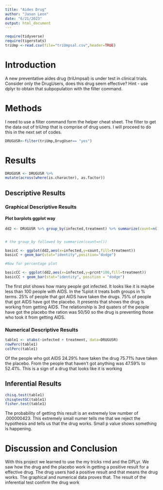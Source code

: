 ```yaml
---
title: "Aides Drug"
author: "Jason Leon"
date: "6/21/2023"
output: html_document
---
```


```r
require(tidyverse)
require(tigerstats)
triUmp <-read.csv(file="triUmpsal.csv",header=TRUE)
```

# Introduction

<!--In this section you explain what you are trying to show.  Where did the data come from?  What is the research or other question you are trying to answer?.  If you skimp in this section expect to be marked down in your grade. Paint a picture of the project a couple of paragraphs is expected!-->

A new  preventative aides drug (triUmpsal) is under test in clinical trials. Consider only the DrugUsers, does this drug seem effective?  Hint - use dplyr to obtain that subpopulation with the filter command.

# Methods

I need to use a filter command form the helper cheat sheet. The filter to get the data out of triUmp that is comprise of drug users. I will proceed to do this in the next set of codes.

```r
DRUGUSR<-filter(triUmp,DrugUser== "yes")
```


<!--Decide on your methods:  use "variable analysis" or other appropriate descriptors.  Make sure to choose at least one graphical method and at least one numerical method. Discuss what data manipulations may be needed for example subsetting or other binning procedures and what sort of graphical displays and inferential tools will be used!-->

# Results

<!--Divide this section into two sub-sections:  One for your descriptive  results and one for your inferential results.!-->

```r
DRUGUSR <- DRUGUSR %>%
mutate(across(where(is.character), as.factor))
```



## Descriptive Results

### Graphical Descriptive Results

<!--Graphical results here.  Make sure to show your code.  Provide appropriate labels for axes, giving units if possible, and provide a good title for the graph, too.  Use the graphical results to describe the patterns if any that exist in the data as focused toward the research question. Bottom line is to explain the features of the graph that are relevant to conforming or departing to what is expected by your null hypothesis !-->


#### Plot barplots ggplot way

```r
dd2 <- DRUGUSR %>% group_by(infected,treatment) %>% summarize(count=n()) %>% mutate(prcnt=count/sum(count))


# the group_by followed by summarize(count=n())

basicC <- ggplot(dd2,aes(x=infected,y=count,fill=treatment))
basicC + geom_bar(stat="identity",position="dodge")

#Now for percentage plot

basicCC <- ggplot(dd2,aes(x=infected,y=prcnt*100,fill=treatment)) 
basicCC + geom_bar(stat="identity", position = "dodge")
```
 The first plot shows how many people got infected. It looks like it is maybe less than 100 people with AIDS. In the %plot it treats both groups in % terms. 25% of people that got AIDS have taken the drugs. 75% of people that got AIDS have got the placebo. It presents that shows the drug is working from getting AIDS. The relationship is 3rd quaters of the people have got the placebo the ration was 50/50 so the drug is preventing those who took it from getting AIDS.

### Numerical Descriptive Results

<!--Numerical results go here. Use the numerical results to describe the patterns if any that exist in the data as focused toward the research question!-->

```r
table1 <- xtabs(~infected + treatment, data=DRUGUSR)
rowPerc(table1)
colPerc(table1)
```
Of the people who got AIDS 24.29% have taken the drug 75.71% have taken the placebo. From the people that haven't got anything was 47.59% to 52.41%. This is a sign of a drug that looks like it is working

## Inferential Results

<!--State hypothesis clearly.  Make sure your discussion of the inferential test covers all the aspects that the test output produces, such as test statistic, p-value etc.  Make a decision about the null hypothesis, explain the assumptions on which the selected test/procedure was based, and why the chosen procedure satisfys the assumptions and is appropriate to answer the research question!-->


```r
chisq.test(table1)
chisqtestGC(table1)
fisher.test(table1)
```

The probability of getting this result is an extremely low number of .000000423. This extremely small numer tells me that we reject the hypothesis and tells us that the drug works. Small p value shows something is happening.

# Discussion and Conclusion

<!--Discussion and conclusion here.  If you found a relationship be sure to consider whether the relationship occurs because one of the variavbles causes the other, or whether they perhasps are related for some other reason.  Watch the chapter 6 videos from the GeorgeTown videos collection.!-->

With this project we learned to use the my tricks rmd and the DPLyr. We saw how the drug and the placebo work in getting a positive result for a effective drug. The drug users had a positive result and that means the drug works. The graphical and numerical data proves that. The result of the inferential test confirm the drug work

